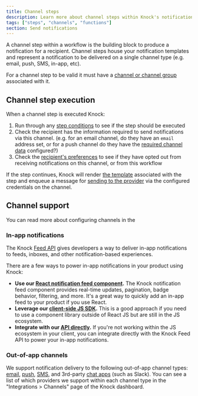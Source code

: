 ```yaml
---
title: Channel steps
description: Learn more about channel steps within Knock's notification engine.
tags: ["steps", "channels", "functions"]
section: Send notifications
---
```


A channel step within a workflow is the building block to produce a notification for a recipient. Channel steps house your notification templates and represent a notification to be delivered on a single channel type (e.g. email, push, SMS, in-app, etc).

For a channel step to be valid it must have a [channel or channel group](/integrations/overview#channel-specific-features) associated with it.

## Channel step execution

When a channel step is executed Knock:

1. Run through any [step conditions](/designing-workflows/step-conditions) to see if the step should be executed
2. Check the recipient has the information required to send notifications via this channel. (e.g. for an email channel, do they have an `email` address set, or for a push channel do they have the [required channel data](/send-notifications/setting-channel-data) configured?)
3. Check the [recipient's preferences](/send-and-manage-data/preferences) to see if they have opted out from receiving notifications on this channel, or from this workflow

If the step continues, Knock will render [the template](/designing-workflows/template-editor) associated with the step and enqueue a message for [sending to the provider](/send-notifications/delivering-notifications) via the configured credentials on the channel.

## Channel support

You can read more about configuring channels in the

### In-app notifications

The Knock [Feed API](/reference#feeds) gives developers a way to deliver in-app notifications to feeds, inboxes, and other notification-based experiences.

There are a few ways to power in-app notifications in your product using Knock:

- **Use our [React notification feed component](https://github.com/knocklabs/react-notification-feed).** The Knock notification feed component provides real-time updates, pagination, badge behavior, filtering, and more. It's a great way to quickly add an in-app feed to your product if you use React.
- **Leverage our [client-side JS SDK](https://github.com/knocklabs/knock-client-js).** This is a good approach if you need to use a component library outside of React JS but are still in the JS ecosystem.
- **Integrate with our [API directly](/reference#feeds).** If you're not working within the JS ecosystem in your client, you can integrate directly with the Knock Feed API to power your in-app notifications.

### Out-of-app channels

We support notification delivery to the following out-of-app channel types: [email](/integrations/email/overview), [push](/integrations/push/overview), [SMS](/integrations/sms/overview), and 3rd-party [chat apps](/integrations/chat/overview) (such as Slack). You can see a list of which providers we support within each channel type in the "Integrations > Channels" page of the Knock dashboard.
